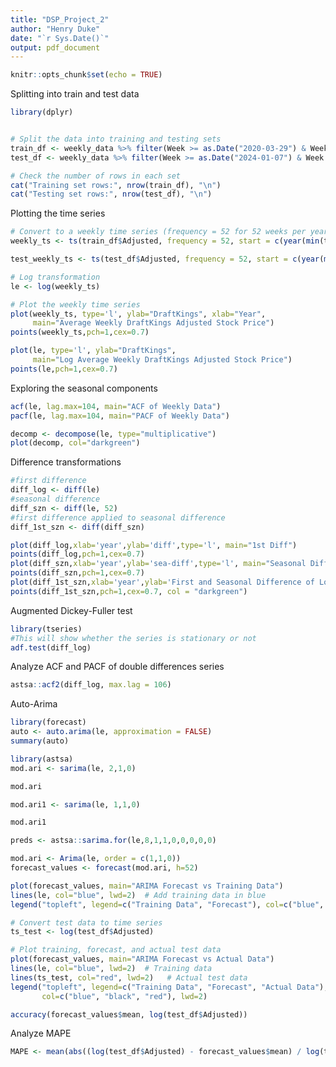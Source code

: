 ---
title: "DSP_Project_2"
author: "Henry Duke"
date: "`r Sys.Date()`"
output: pdf_document
---

```{r setup, include=FALSE}
knitr::opts_chunk$set(echo = TRUE)
```

Splitting into train and test data
```{r}
library(dplyr)


# Split the data into training and testing sets
train_df <- weekly_data %>% filter(Week >= as.Date("2020-03-29") & Week <= as.Date("2023-12-31"))
test_df <- weekly_data %>% filter(Week >= as.Date("2024-01-07") & Week <= as.Date("2024-12-29"))

# Check the number of rows in each set
cat("Training set rows:", nrow(train_df), "\n")
cat("Testing set rows:", nrow(test_df), "\n")

```


Plotting the time series 
```{r}
# Convert to a weekly time series (frequency = 52 for 52 weeks per year)
weekly_ts <- ts(train_df$Adjusted, frequency = 52, start = c(year(min(train_df$Week)), week(min(train_df$Week))))

test_weekly_ts <- ts(test_df$Adjusted, frequency = 52, start = c(year(min(test_df$Week)), week(min(test_df$Week))))

# Log transformation
le <- log(weekly_ts)

# Plot the weekly time series
plot(weekly_ts, type='l', ylab="DraftKings", xlab="Year",
     main="Average Weekly DraftKings Adjusted Stock Price")
points(weekly_ts,pch=1,cex=0.7)

plot(le, type='l', ylab="DraftKings", 
     main="Log Average Weekly DraftKings Adjusted Stock Price")
points(le,pch=1,cex=0.7)


```
Exploring the seasonal components
```{r}
acf(le, lag.max=104, main="ACF of Weekly Data")
pacf(le, lag.max=104, main="PACF of Weekly Data")
```

```{r}
decomp <- decompose(le, type="multiplicative")
plot(decomp, col="darkgreen")

```


Difference transformations
```{r}
#first difference
diff_log <- diff(le)
#seasonal difference
diff_szn <- diff(le, 52)
#first difference applied to seasonal difference
diff_1st_szn <- diff(diff_szn)
```

```{r}
plot(diff_log,xlab='year',ylab='diff',type='l', main="1st Diff")
points(diff_log,pch=1,cex=0.7)
plot(diff_szn,xlab='year',ylab='sea-diff',type='l', main="Seasonal Diff")
points(diff_szn,pch=1,cex=0.7)
plot(diff_1st_szn,xlab='year',ylab='First and Seasonal Difference of Log-Adjusted Stock Price',type='l', main="First and Seasonal Difference", col= "darkgreen")
points(diff_1st_szn,pch=1,cex=0.7, col = "darkgreen")
```


Augmented Dickey-Fuller test 
```{r}
library(tseries)
#This will show whether the series is stationary or not
adf.test(diff_log)

```
Analyze ACF and PACF of double differences series 
```{r}
astsa::acf2(diff_log, max.lag = 106)

```
Auto-Arima 
```{r}
library(forecast)
auto <- auto.arima(le, approximation = FALSE)
summary(auto)
```
```{r}
library(astsa)
mod.ari <- sarima(le, 2,1,0)
```
```{r}
mod.ari
```


```{r}
mod.ari1 <- sarima(le, 1,1,0)
```
```{r}
mod.ari1
```



```{r}
preds <- astsa::sarima.for(le,8,1,1,0,0,0,0,0)
```
```{r}
mod.ari <- Arima(le, order = c(1,1,0))
forecast_values <- forecast(mod.ari, h=52)
```

```{r}
plot(forecast_values, main="ARIMA Forecast vs Training Data")
lines(le, col="blue", lwd=2)  # Add training data in blue
legend("topleft", legend=c("Training Data", "Forecast"), col=c("blue", "black"), lwd=2)

```

```{r}
# Convert test data to time series
ts_test <- log(test_df$Adjusted) 

# Plot training, forecast, and actual test data
plot(forecast_values, main="ARIMA Forecast vs Actual Data")
lines(le, col="blue", lwd=2)  # Training data
lines(ts_test, col="red", lwd=2)   # Actual test data
legend("topleft", legend=c("Training Data", "Forecast", "Actual Data"),
       col=c("blue", "black", "red"), lwd=2)

```

```{r}
accuracy(forecast_values$mean, log(test_df$Adjusted))

```




Analyze MAPE 

```{r}

MAPE <- mean(abs((log(test_df$Adjusted) - forecast_values$mean) / log(test_df$Adjusted))) * 100

```



